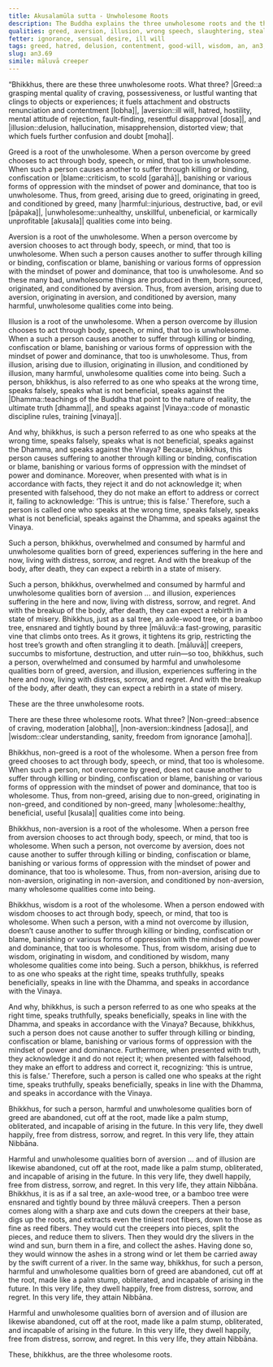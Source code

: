 ```yaml
---
title: Akusalamūla sutta - Unwholesome Roots
description: The Buddha explains the three unwholesome roots and the three wholesome roots.
qualities: greed, aversion, illusion, wrong speech, slaughtering, stealing, contentment, loving-kindness, wisdom, right speech, unwholesome, wholesome, harmful
fetter: ignorance, sensual desire, ill will
tags: greed, hatred, delusion, contentment, good-will, wisdom, an, an3, unwholesome, wholesome
slug: an3.69
simile: māluvā creeper
---
```


“Bhikkhus, there are these three unwholesome roots. What three? |Greed::a grasping mental quality of craving, possessiveness, or lustful wanting that clings to objects or experiences; it fuels attachment and obstructs renunciation and contentment [lobha]|, |aversion::ill will, hatred, hostility, mental attitude of rejection, fault-finding, resentful disapproval [dosa]|, and |illusion::delusion, hallucination, misapprehension, distorted view; that which fuels further confusion and doubt [moha]|.

Greed is a root of the unwholesome. When a person overcome by greed chooses to act through body, speech, or mind, that too is unwholesome. When such a person causes another to suffer through killing or binding, confiscation or |blame::criticism, to scold [garahā]|, banishing or various forms of oppression with the mindset of power and dominance, that too is unwholesome. Thus, from greed, arising due to greed, originating in greed, and conditioned by greed, many |harmful::injurious, destructive, bad, or evil [pāpaka]|, |unwholesome::unhealthy, unskillful, unbeneficial, or karmically unprofitable [akusala]| qualities come into being.

Aversion is a root of the unwholesome. When a person overcome by aversion chooses to act through body, speech, or mind, that too is unwholesome. When such a person causes another to suffer through killing or binding, confiscation or blame, banishing or various forms of oppression with the mindset of power and dominance, that too is unwholesome. And so these many bad, unwholesome things are produced in them, born, sourced, originated, and conditioned by aversion. Thus, from aversion, arising due to aversion, originating in aversion, and conditioned by aversion, many harmful, unwholesome qualities come into being.

Illusion is a root of the unwholesome. When a person overcome by illusion chooses to act through body, speech, or mind, that too is unwholesome. When a such a person causes another to suffer through killing or binding, confiscation or blame, banishing or various forms of oppression with the mindset of power and dominance, that too is unwholesome. Thus, from illusion, arising due to illusion, originating in illusion, and conditioned by illusion, many harmful, unwholesome qualities come into being. Such a person, bhikkhus, is also referred to as one who speaks at the wrong time, speaks falsely, speaks what is not beneficial, speaks against the |Dhamma::teachings of the Buddha that point to the nature of reality, the ultimate truth [dhamma]|, and speaks against |Vinaya::code of monastic discipline rules, training [vinaya]|.

And why, bhikkhus, is such a person referred to as one who speaks at the wrong time, speaks falsely, speaks what is not beneficial, speaks against the Dhamma, and speaks against the Vinaya? Because, bhikkhus, this person causes suffering to another through killing or binding, confiscation or blame, banishing or various forms of oppression with the mindset of power and dominance. Moreover, when presented with what is in accordance with facts, they reject it and do not acknowledge it; when presented with falsehood, they do not make an effort to address or correct it, failing to acknowledge: ‘This is untrue; this is false.’ Therefore, such a person is called one who speaks at the wrong time, speaks falsely, speaks what is not beneficial, speaks against the Dhamma, and speaks against the Vinaya.

Such a person, bhikkhus, overwhelmed and consumed by harmful and unwholesome qualities born of greed, experiences suffering in the here and now, living with distress, sorrow, and regret. And with the breakup of the body, after death, they can expect a rebirth in a state of misery.

Such a person, bhikkhus, overwhelmed and consumed by harmful and unwholesome qualities born of aversion ... and illusion, experiences suffering in the here and now, living with distress, sorrow, and regret. And with the breakup of the body, after death, they can expect a rebirth in a state of misery. Bhikkhus, just as a sal tree, an axle-wood tree, or a bamboo tree, ensnared and tightly bound by three |māluvā::a fast-growing, parasitic vine that climbs onto trees. As it grows, it tightens its grip, restricting the host tree’s growth and often strangling it to death. [māluvā]| creepers, succumbs to misfortune, destruction, and utter ruin—so too, bhikkhus, such a person, overwhelmed and consumed by harmful and unwholesome qualities born of greed, aversion, and illusion, experiences suffering in the here and now, living with distress, sorrow, and regret. And with the breakup of the body, after death, they can expect a rebirth in a state of misery.

These are the three unwholesome roots.

There are these three wholesome roots. What three? |Non-greed::absence of craving, moderation [alobha]|, |non-aversion::kindness [adosa]|, and |wisdom::clear understanding, sanity, freedom from ignorance [amoha]|.

Bhikkhus, non-greed is a root of the wholesome. When a person free from greed chooses to act through body, speech, or mind, that too is wholesome. When such a person, not overcome by greed, does not cause another to suffer through killing or binding, confiscation or blame, banishing or various forms of oppression with the mindset of power and dominance, that too is wholesome. Thus, from non-greed, arising due to non-greed, originating in non-greed, and conditioned by non-greed, many |wholesome::healthy, beneficial, useful [kusala]| qualities come into being.

Bhikkhus, non-aversion is a root of the wholesome. When a person free from aversion chooses to act through body, speech, or mind, that too is wholesome. When such a person, not overcome by aversion, does not cause another to suffer through killing or binding, confiscation or blame, banishing or various forms of oppression with the mindset of power and dominance, that too is wholesome. Thus, from non-aversion, arising due to non-aversion, originating in non-aversion, and conditioned by non-aversion, many wholesome qualities come into being.

Bhikkhus, wisdom is a root of the wholesome. When a person endowed with wisdom chooses to act through body, speech, or mind, that too is wholesome. When such a person, with a mind not overcome by illusion, doesn’t cause another to suffer through killing or binding, confiscation or blame, banishing or various forms of oppression with the mindset of power and dominance, that too is wholesome. Thus, from wisdom, arising due to wisdom, originating in wisdom, and conditioned by wisdom, many wholesome qualities come into being. Such a person, bhikkhus, is referred to as one who speaks at the right time, speaks truthfully, speaks beneficially, speaks in line with the Dhamma, and speaks in accordance with the Vinaya.

And why, bhikkhus, is such a person referred to as one who speaks at the right time, speaks truthfully, speaks beneficially, speaks in line with the Dhamma, and speaks in accordance with the Vinaya? Because, bhikkhus, such a person does not cause another to suffer through killing or binding, confiscation or blame, banishing or various forms of oppression with the mindset of power and dominance. Furthermore, when presented with truth, they acknowledge it and do not reject it; when presented with falsehood, they make an effort to address and correct it, recognizing: ‘this is untrue, this is false.’ Therefore, such a person is called one who speaks at the right time, speaks truthfully, speaks beneficially, speaks in line with the Dhamma, and speaks in accordance with the Vinaya.

Bhikkhus, for such a person, harmful and unwholesome qualities born of greed are abandoned, cut off at the root, made like a palm stump, obliterated, and incapable of arising in the future. In this very life, they dwell happily, free from distress, sorrow, and regret. In this very life, they attain Nibbāna.

Harmful and unwholesome qualities born of aversion ... and of illusion are likewise abandoned, cut off at the root, made like a palm stump, obliterated, and incapable of arising in the future. In this very life, they dwell happily, free from distress, sorrow, and regret. In this very life, they attain Nibbāna. Bhikkhus, it is as if a sal tree, an axle-wood tree, or a bamboo tree were ensnared and tightly bound by three māluvā creepers. Then a person comes along with a sharp axe and cuts down the creepers at their base, digs up the roots, and extracts even the tiniest root fibers, down to those as fine as reed fibers. They would cut the creepers into pieces, split the pieces, and reduce them to slivers. Then they would dry the slivers in the wind and sun, burn them in a fire, and collect the ashes. Having done so, they would winnow the ashes in a strong wind or let them be carried away by the swift current of a river. In the same way, bhikkhus, for such a person, harmful and unwholesome qualities born of greed are abandoned, cut off at the root, made like a palm stump, obliterated, and incapable of arising in the future. In this very life, they dwell happily, free from distress, sorrow, and regret. In this very life, they attain Nibbāna.

Harmful and unwholesome qualities born of aversion and of illusion are likewise abandoned, cut off at the root, made like a palm stump, obliterated, and incapable of arising in the future. In this very life, they dwell happily, free from distress, sorrow, and regret. In this very life, they attain Nibbāna.

These, bhikkhus, are the three wholesome roots.
